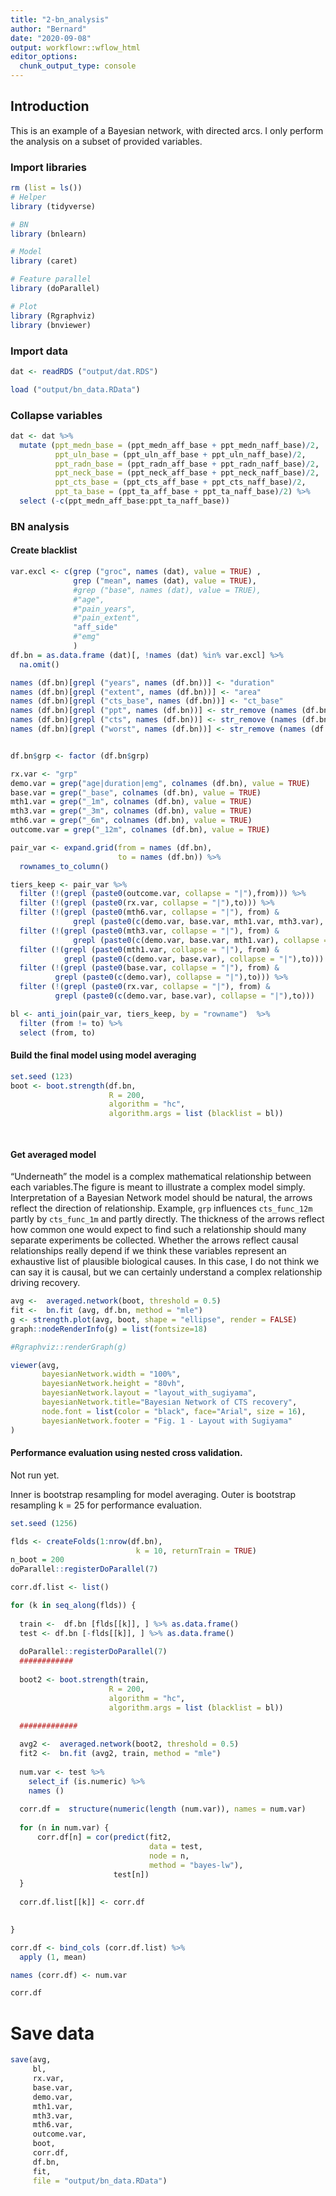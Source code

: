 ```yaml
---
title: "2-bn_analysis"
author: "Bernard"
date: "2020-09-08"
output: workflowr::wflow_html
editor_options:
  chunk_output_type: console
---
```


## Introduction

This is an example of a Bayesian network, with directed arcs. I only perform the analysis on a subset of provided variables.

### Import libraries

```r

rm (list = ls())
# Helper
library (tidyverse)

# BN
library (bnlearn)

# Model
library (caret)

# Feature parallel
library (doParallel)

# Plot
library (Rgraphviz)
library (bnviewer)

```

### Import data

```r

dat <- readRDS ("output/dat.RDS")

load ("output/bn_data.RData")

```

### Collapse variables

```r
dat <- dat %>%
  mutate (ppt_medn_base = (ppt_medn_aff_base + ppt_medn_naff_base)/2,
          ppt_uln_base = (ppt_uln_aff_base + ppt_uln_naff_base)/2,
          ppt_radn_base = (ppt_radn_aff_base + ppt_radn_naff_base)/2,
          ppt_neck_base = (ppt_neck_aff_base + ppt_neck_naff_base)/2,
          ppt_cts_base = (ppt_cts_aff_base + ppt_cts_naff_base)/2,
          ppt_ta_base = (ppt_ta_aff_base + ppt_ta_naff_base)/2) %>%
  select (-c(ppt_medn_aff_base:ppt_ta_naff_base)) 
```


### BN analysis

#### Create blacklist

```r

var.excl <- c(grep ("groc", names (dat), value = TRUE) ,
              grep ("mean", names (dat), value = TRUE),
              #grep ("base", names (dat), value = TRUE), 
              #"age", 
              #"pain_years", 
              #"pain_extent", 
              "aff_side" 
              #"emg"
              )
df.bn = as.data.frame (dat)[, !names (dat) %in% var.excl] %>%
  na.omit()

names (df.bn)[grepl ("years", names (df.bn))] <- "duration"
names (df.bn)[grepl ("extent", names (df.bn))] <- "area"
names (df.bn)[grepl ("cts_base", names (df.bn))] <- "ct_base"
names (df.bn)[grepl ("ppt", names (df.bn))] <- str_remove (names (df.bn)[grepl ("ppt", names (df.bn))], "ppt_")
names (df.bn)[grepl ("cts", names (df.bn))] <- str_remove (names (df.bn)[grepl ("cts", names (df.bn))], "cts_")
names (df.bn)[grepl ("worst", names (df.bn))] <- str_remove (names (df.bn)[grepl ("worst", names (df.bn))], "worst_")


df.bn$grp <- factor (df.bn$grp)

rx.var <- "grp"
demo.var = grep("age|duration|emg", colnames (df.bn), value = TRUE)
base.var = grep("_base", colnames (df.bn), value = TRUE)
mth1.var = grep("_1m", colnames (df.bn), value = TRUE)
mth3.var = grep("_3m", colnames (df.bn), value = TRUE)
mth6.var = grep("_6m", colnames (df.bn), value = TRUE)
outcome.var = grep("_12m", colnames (df.bn), value = TRUE)

pair_var <- expand.grid(from = names (df.bn),
                        to = names (df.bn)) %>%
  rownames_to_column()

tiers_keep <- pair_var %>%
  filter (!(grepl (paste0(outcome.var, collapse = "|"),from))) %>%
  filter (!(grepl (paste0(rx.var, collapse = "|"),to))) %>%
  filter (!(grepl (paste0(mth6.var, collapse = "|"), from) &
              grepl (paste0(c(demo.var, base.var, mth1.var, mth3.var), collapse = "|"),to))) %>%
  filter (!(grepl (paste0(mth3.var, collapse = "|"), from) &
              grepl (paste0(c(demo.var, base.var, mth1.var), collapse = "|"),to))) %>%
  filter (!(grepl (paste0(mth1.var, collapse = "|"), from) &
            grepl (paste0(c(demo.var, base.var), collapse = "|"),to))) %>%
  filter (!(grepl (paste0(base.var, collapse = "|"), from) &
          grepl (paste0(c(demo.var), collapse = "|"),to))) %>%
  filter (!(grepl (paste0(rx.var, collapse = "|"), from) &
          grepl (paste0(c(demo.var, base.var), collapse = "|"),to)))

bl <- anti_join(pair_var, tiers_keep, by = "rowname")  %>%
  filter (from != to) %>%
  select (from, to)


```


#### Build the final model using model averaging

```r
set.seed (123)
boot <- boot.strength(df.bn,
                      R = 200,
                      algorithm = "hc",
                      algorithm.args = list (blacklist = bl))

  

```

#### Get averaged model

"Underneath" the model is a complex mathematical relationship between each variables.The figure is meant to illustrate a complex model simply. Interpretation of a Bayesian Network model should be natural, the arrows reflect the direction of relationship. Example, `grp` influences `cts_func_12m` partly by `cts_func_1m` and partly directly. The thickness of the arrows reflect how common one would expect to find such a relationship should many separate experiments be collected. Whether the arrows reflect causal relationships really depend if we think these variables represent an exhaustive list of plausible biological causes. In this case, I do not think we can say it is causal, but we can certainly understand a complex relationship driving recovery.

```r

avg <-  averaged.network(boot, threshold = 0.5)
fit <-  bn.fit (avg, df.bn, method = "mle")
g <- strength.plot(avg, boot, shape = "ellipse", render = FALSE)
graph::nodeRenderInfo(g) = list(fontsize=18)
```


```r
#Rgraphviz::renderGraph(g)
```

```r
viewer(avg,
       bayesianNetwork.width = "100%",
       bayesianNetwork.height = "80vh",
       bayesianNetwork.layout = "layout_with_sugiyama",
       bayesianNetwork.title="Bayesian Network of CTS recovery",
       node.font = list(color = "black", face="Arial", size = 16),
       bayesianNetwork.footer = "Fig. 1 - Layout with Sugiyama"
)
```


#### Performance evaluation using nested cross validation. 
Not run yet.

Inner is bootstrap resampling for model averaging. 
Outer is bootstrap resampling k = 25 for performance evaluation.

```r

set.seed (1256)

flds <- createFolds(1:nrow(df.bn), 
                            k = 10, returnTrain = TRUE)
n_boot = 200
doParallel::registerDoParallel(7)

corr.df.list <- list()

for (k in seq_along(flds)) {
  
  train <-  df.bn [flds[[k]], ] %>% as.data.frame()
  test <- df.bn [-flds[[k]], ] %>% as.data.frame()
  
  doParallel::registerDoParallel(7)
  ############
  
  boot2 <- boot.strength(train,
                      R = 200,
                      algorithm = "hc",
                      algorithm.args = list (blacklist = bl))

  #############
  
  avg2 <-  averaged.network(boot2, threshold = 0.5)
  fit2 <-  bn.fit (avg2, train, method = "mle")
  
  num.var <- test %>%
    select_if (is.numeric) %>%
    names ()
  
  corr.df =  structure(numeric(length (num.var)), names = num.var)
  
  for (n in num.var) {
      corr.df[n] = cor(predict(fit2, 
                               data = test, 
                               node = n, 
                               method = "bayes-lw"),
                       test[n])
  }
  
  corr.df.list[[k]] <- corr.df
  

}

corr.df <- bind_cols (corr.df.list) %>%
  apply (1, mean)

names (corr.df) <- num.var

```

```r
corr.df
```


# Save data

```r

save(avg, 
     bl, 
     rx.var,
     base.var,
     demo.var,
     mth1.var,
     mth3.var,
     mth6.var,
     outcome.var,
     boot, 
     corr.df, 
     df.bn, 
     fit,
     file = "output/bn_data.RData")

```




